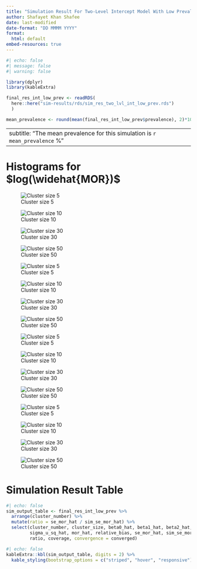 ```yaml
---
title: "Simulation Result For Two-Level Intercept Model With Low Prevalence"
author: Shafayet Khan Shafee
date: last-modified
date-format: "DD MMMM YYYY"
format: 
  html: default
embed-resources: true
---
```



```r
#| echo: false
#| message: false
#| warning: false

library(dplyr)
library(kableExtra)

final_res_int_low_prev <- readRDS(
  here::here("sim-results/rds/sim_res_two_lvl_int_low_prev.rds")
  )

mean_prevalence <- round(mean(final_res_int_low_prev$prevalence), 2)*100
```


---
subtitle: "The mean prevalence for this simulation is `r mean_prevalence` %"
---

# Histograms for $log(\widehat{MOR})$

::: {layout="[[1,1,1,1], [-3], [1,1,1,1], [-3], [1,1,1,1], [-3], [1,1,1,1]]"}


![Cluster size 5](../../plots/two-lvl-ran-int/low-prev/hist_10_5_two_lvl_low_prev.png){#m10n5}

![Cluster size 10](../../plots/two-lvl-ran-int/low-prev/hist_10_10_two_lvl_low_prev.png){#m10n10}

![Cluster size 30](../../plots/two-lvl-ran-int/low-prev/hist_10_30_two_lvl_low_prev.png){#m10n30}


![Cluster size 50](../../plots/two-lvl-ran-int/low-prev/hist_10_50_two_lvl_low_prev.png){#m10n50}


![Cluster size 5](../../plots/two-lvl-ran-int/low-prev/hist_30_5_two_lvl_low_prev.png){#m30n5}

![Cluster size 10](../../plots/two-lvl-ran-int/low-prev/hist_30_10_two_lvl_low_prev.png){#m30n10}

![Cluster size 30](../../plots/two-lvl-ran-int/low-prev/hist_30_30_two_lvl_low_prev.png){#m30n30}

![Cluster size 50](../../plots/two-lvl-ran-int/low-prev/hist_30_50_two_lvl_low_prev.png){#m30n50}



![Cluster size 5](../../plots/two-lvl-ran-int/low-prev/hist_50_5_two_lvl_low_prev.png){#m50n5}

![Cluster size 10](../../plots/two-lvl-ran-int/low-prev/hist_50_10_two_lvl_low_prev.png){#m50n10}

![Cluster size 30](../../plots/two-lvl-ran-int/low-prev/hist_50_30_two_lvl_low_prev.png){#m50n30}

![Cluster size 50](../../plots/two-lvl-ran-int/low-prev/hist_50_50_two_lvl_low_prev.png){#m50n50}



![Cluster size 5](../../plots/two-lvl-ran-int/low-prev/hist_100_5_two_lvl_low_prev.png){#m100n5}

![Cluster size 10](../../plots/two-lvl-ran-int/low-prev/hist_100_10_two_lvl_low_prev.png){#m100n10}

![Cluster size 30](../../plots/two-lvl-ran-int/low-prev/hist_100_30_two_lvl_low_prev.png){#m100n30}

![Cluster size 50](../../plots/two-lvl-ran-int/low-prev/hist_100_50_two_lvl_low_prev.png){#m100n50}


:::


<!-- --------------------------------------------------------------------------- -->
<!-- --------------------------------------------------------------------------- -->
<!-- --------------------------------------------------------------------------- -->


# Simulation Result Table


```r
#| echo: false
sim_output_table <- final_res_int_low_prev %>% 
  arrange(cluster_number) %>% 
  mutate(ratio = se_mor_hat / sim_se_mor_hat) %>% 
  select(cluster_number, cluster_size, beta0_hat, beta1_hat, beta2_hat, 
         sigma_u_sq_hat, mor_hat, relative_bias, se_mor_hat, sim_se_mor_hat, 
         ratio, coverage, convergence = converged)
```



```r
#| echo: false
kableExtra::kbl(sim_output_table, digits = 2) %>% 
  kable_styling(bootstrap_options = c("striped", "hover", "responsive"))
```